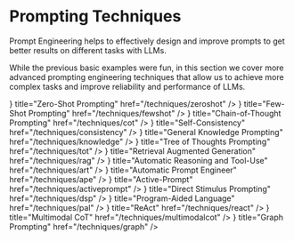 # Prompting Techniques


Prompt Engineering helps to effectively design and improve prompts to get better results on different tasks with LLMs.

While the previous basic examples were fun, in this section we cover more advanced prompting engineering techniques that allow us to achieve more complex tasks and improve reliability and performance of LLMs.

<Cards>
  <Card
    icon={<FilesIcon />}
    title="Zero-Shot Prompting"
    href="/techniques/zeroshot"
  />
  <Card
    icon={<FilesIcon />}
    title="Few-Shot Prompting"
    href="/techniques/fewshot"
  />
  <Card
    icon={<FilesIcon />}
    title="Chain-of-Thought Prompting"
    href="/techniques/cot"
  />
  <Card
    icon={<FilesIcon />}
    title="Self-Consistency"
    href="/techniques/consistency"
  />
  <Card
    icon={<FilesIcon />}
    title="General Knowledge Prompting"
    href="/techniques/knowledge"
  />
  <Card
    icon={<FilesIcon />}
    title="Tree of Thoughts Prompting"
    href="/techniques/tot"
  />
  <Card
    icon={<FilesIcon />}
    title="Retrieval Augmented Generation"
    href="/techniques/rag"
  />
  <Card
    icon={<FilesIcon />}
    title="Automatic Reasoning and Tool-Use"
    href="/techniques/art"
  />
  <Card
    icon={<FilesIcon />}
    title="Automatic Prompt Engineer"
    href="/techniques/ape"
  />
  <Card
    icon={<FilesIcon />}
    title="Active-Prompt"
    href="/techniques/activeprompt"
  />
  <Card
    icon={<FilesIcon />}
    title="Direct Stimulus Prompting"
    href="/techniques/dsp"
  />
  <Card
    icon={<FilesIcon />}
    title="Program-Aided Language"
    href="/techniques/pal"
  />
  <Card
    icon={<FilesIcon />}
    title="ReAct"
    href="/techniques/react"
  />
  <Card
    icon={<FilesIcon />}
    title="Multimodal CoT"
    href="/techniques/multimodalcot"
  />
  <Card
    icon={<FilesIcon />}
    title="Graph Prompting"
    href="/techniques/graph"
  />
</Cards>